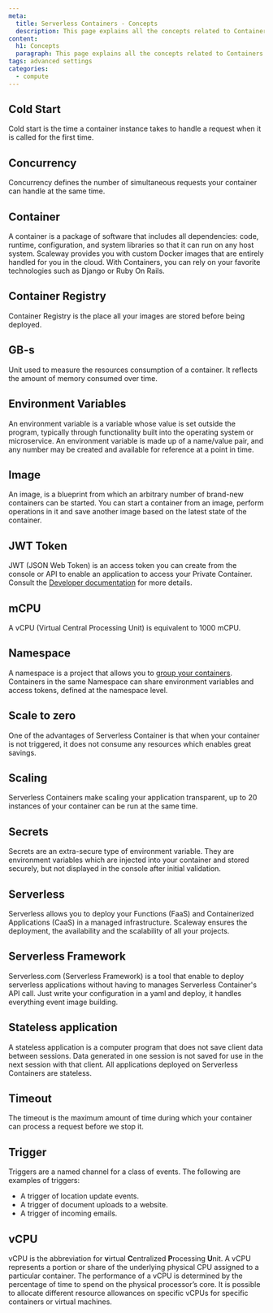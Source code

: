 ```yaml
---
meta:
  title: Serverless Containers - Concepts
  description: This page explains all the concepts related to Containers Functions
content:
  h1: Concepts
  paragraph: This page explains all the concepts related to Containers Functions
tags: advanced settings
categories:
  - compute
---
```


<Concept opened>

## Cold Start

Cold start is the time a container instance takes to handle a request when it is called for the first time.

</Concept>

<Concept opened>

## Concurrency

Concurrency defines the number of simultaneous requests your container can handle at the same time.

</Concept>

<Concept opened>

## Container 

A container is a package of software that includes all dependencies: code, runtime, configuration, and system libraries so that it can run on any host system. Scaleway provides you with custom Docker images that are entirely handled for you in the cloud. With Containers, you can rely on your favorite technologies such as Django or Ruby On Rails.

</Concept>

<Concept opened>

## Container Registry 

Container Registry is the place all your images are stored before being deployed.

</Concept>

<Concept>

## GB-s

Unit used to measure the resources consumption of a container. It reflects the amount of memory consumed over time. 

</Concept>

<Concept>

## Environment Variables

An environment variable is a variable whose value is set outside the program, typically through functionality built into the operating system or microservice. An environment variable is made up of a name/value pair, and any number may be created and available for reference at a point in time.

</Concept>

<Concept>

## Image

An image, is a blueprint from which an arbitrary number of brand-new containers can be started. You can start a container from an image, perform operations in it and save another image based on the latest state of the container.

</Concept>

<Concept>

## JWT Token

JWT (JSON Web Token) is an access token you can create from the console or API to enable an application to access your Private Container. Consult the [Developer documentation](https://developers.scaleway.com/en/products/containers/api/#tokens) for more details.

</Concept>

<Concept>

## mCPU


A vCPU (Virtual Central Processing Unit) is equivalent to 1000 mCPU.

</Concept>

<Concept>

## Namespace

A namespace is a project that allows you to [group your containers](/compute/containers/how-to/create-a-containers-namespace/). Containers in the same Namespace can share environment variables and access tokens, defined at the namespace level.

</Concept>

<Concept>

## Scale to zero

One of the advantages of Serverless Container is that when your container is not triggered, it does not consume any resources which enables great savings.

</Concept>

<Concept>

## Scaling

Serverless Containers make scaling your application transparent, up to 20 instances of your container can be run at the same time.

</Concept>

<Concept>

## Secrets

Secrets are an extra-secure type of environment variable. They are environment variables which are injected into your container and stored securely, but not displayed in the console after initial validation.

</Concept>

<Concept>

## Serverless

Serverless allows you to deploy your Functions (FaaS) and Containerized Applications (CaaS) in a managed infrastructure. Scaleway ensures the deployment, the availability and the scalability of all your projects.

</Concept>

<Concept>

## Serverless Framework

Serverless.com (Serverless Framework) is a tool that enable to deploy serverless applications without having to manages Serverless Container's API call. Just write your configuration in a yaml and deploy, it handles everything event image building.

</Concept>

<Concept>

## Stateless application

A stateless application is a computer program that does not save client data between sessions. Data generated in one session is not saved for use in the next session with that client. All applications deployed on Serverless Containers are stateless. 

</Concept>

<Concept>

## Timeout

The timeout is the maximum amount of time during which your container can process a request before we stop it.

</Concept>

<Concept>

## Trigger

Triggers are a named channel for a class of events. The following are examples of triggers:

- A trigger of location update events.
- A trigger of document uploads to a website.
- A trigger of incoming emails.

</Concept>

<Concept>

## vCPU

vCPU is the abbreviation for **v**irtual **C**entralized **P**rocessing **U**nit. A vCPU represents a portion or share of the underlying physical CPU assigned to a particular container. 
The performance of a vCPU is determined by the percentage of time to spend on the physical processor’s core. It is possible to allocate different resource allowances on specific vCPUs for specific containers or virtual machines.
</Concept>

